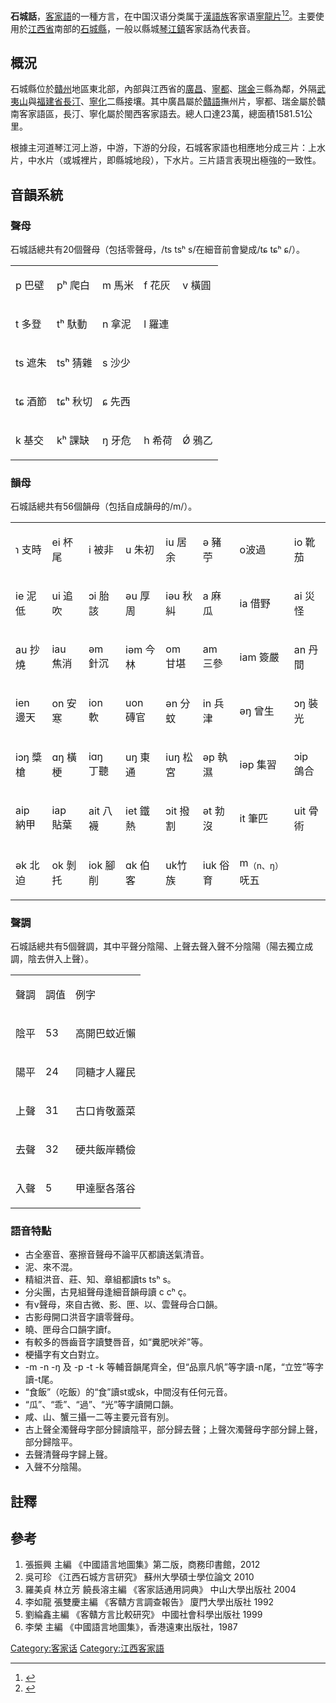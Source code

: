 {{Pathnav|語言|漢藏語系|漢語族|客家語|frame=1}}
{{Infobox Language
|name= 石城話/石城客家話
|nativename= Sa̍k-sàng Hak-kâ-fa
|states=[[中國|中國]]
|region={{main|客家地區}}
主要分佈在中國[[江西省|江西省]][[贛州市|贛州市]]的石城縣。
|familycolor= 漢藏語系
|fam1= [[漢藏語系|漢藏語系]]
|fam2= [[漢語族|漢語族]]
|fam3=[[客家語|客家語]]
|fam4=[[寧龍片|寧龍片]]
|nation= 無
|agency= 無
|iso1= zh| iso2b= chi| iso2t= zho| iso3= hak}}
{{客家}}
'''石城話'''，[[客家語|客家語]]的一種方言，在中国汉语分类属于[[漢語族|漢語族]]客家语[[寧龍片|寧龍片]]<ref name = "中國語言地圖集">{{Cite book | author = 李榮 | title = 中國語言地圖集 | location = 香港 | publisher = 香港朗文（遠東）出版社 | date = 1988 | pages =  | ISBN = 0582999030 | accessdate = 2015-01-01 | url = http://books.google.com.my/books/about/%E4%B8%AD%E5%9B%BD%E8%AF%AD%E8%A8%80%E5%9C%B0%E5%9B%BE%E9%9B%86.html?id=_BwYKAAACAAJ&redir_esc=y | language = zh | quote = 六、寧龍片 包括江西省的十三個縣：寧都、興國、石城、瑞金、會昌... | archive-date = 2015-01-01 | archive-url = https://web.archive.org/web/20150101063918/http://books.google.com.my/books/about/%E4%B8%AD%E5%9B%BD%E8%AF%AD%E8%A8%80%E5%9C%B0%E5%9B%BE%E9%9B%86.html?id=_BwYKAAACAAJ&redir_esc=y | dead-url = no }}</ref><ref name = "中國語言地圖集第二版">{{Cite book | author = 張振興 | title = 中國語言地圖集第二版 | location = 北京 | publisher = 商務印書馆 | date = 2012 | pages = 116-124 | ISBN = 7100070546 | accessdate = 2014-12-31 | url = http://books.google.com.my/books/about/%E4%B8%AD%E5%9B%BD%E8%AF%AD%E8%A8%80%E5%9C%B0%E5%9B%BE%E9%9B%86.html?id=qRMEnwEACAAJ&redir_esc=y | language = zh | quote = 六、寧龍片 共7個縣市 江西省：寧都縣 石城縣 全南縣 龍南縣 定南縣 尋烏縣... | archive-date = 2015-01-01 | archive-url = https://web.archive.org/web/20150101063817/http://books.google.com.my/books/about/%E4%B8%AD%E5%9B%BD%E8%AF%AD%E8%A8%80%E5%9C%B0%E5%9B%BE%E9%9B%86.html?id=qRMEnwEACAAJ&redir_esc=y | dead-url = no }}</ref>。主要使用於[[江西省|江西省]]南部的[[石城縣|石城縣]]，一般以縣城[[琴江鎮|琴江鎮]]客家話為代表音。

==概況==
石城縣位於[[贛州|贛州]]地區東北部，內部與江西省的[[廣昌|廣昌]]、[[寧都|寧都]]、[[瑞金|瑞金]]三縣為鄰，外隔[[武夷山|武夷山]]與[[福建省|福建省]][[長汀|長汀]]、[[寧化|寧化]]二縣接壤。其中廣昌屬於[[贛語|贛語]]撫州片，寧都、瑞金屬於贛南客家語區，長汀、寧化屬於閩西客家語去。總人口達23萬，總面積1581.51公里。

根據主河道琴江河上游，中游，下游的分段，石城客家語也相應地分成三片：上水片，中水片（或城裡片，即縣城地段），下水片。三片語言表現出極強的一致性。

==音韻系統==
=== 聲母 ===
石城話總共有20個聲母（包括零聲母，/ts tsʰ s/在細音前會變成/tɕ tɕʰ ɕ/）。
{| class="wikitable"
|-
|  p 巴壁 || pʰ 爬白 || m 馬米 || f 花灰 || v 橫圓
|-
|  t 多登 || tʰ 馱動 || n 拿泥 || l 羅連 ||  
|-
|  ts 遮朱 || tsʰ 猜雜 || s 沙少 ||   ||   
|-
|  tɕ 酒節 || tɕʰ 秋切 || ɕ 先西 ||   ||   
|-
|  k 基交 || kʰ 課缺 || ŋ 牙危 || h 希荷 || Ǿ 鴉乙
|}
=== 韻母 ===
石城話總共有56個韻母（包括自成韻母的/m/）。
{| class="wikitable"
|-
| ɿ 支時 || ei 杯尾 || i 被非 || u 朱初 || iu 居余 || ə 豬苧 || o波過 || io 靴茄 
|-
| ie 泥低 || ui 追吹 || ɔi 胎該 || əu 厚周 || iəu 秋糾 || a 麻瓜 || ia 借野 || ai 災怪 
|-
| au 抄燒 || iau 焦消 || əm 針沉 || iəm 今林 || om 甘堪 || am 三參 || iam 簽嚴 || an 丹間 
|-
| ien 邊天 || on 安寒 || ion 軟 || uon 磚官 || ən 分蚊 || in 兵津 || əŋ 曾生 || ɔŋ 裝光 
|-
| iɔŋ 槳槍 || ɑŋ 橫梗 || iɑŋ 丁聽 || uŋ 東通 || iuŋ 松宮 || əp 執濕 || iəp 集習 || ɔip 鴿合 
|-
| aip 納甲 || iap 貼葉 || ait 八襪 || iet 鐵熱 || ɔit 撥割 ||ət 勃沒 || it 筆匹 || uit 骨術 
|-
| ək 北迫 || ok 剝托 || iok 腳削 || ɑk 伯客 || uk竹族 || iuk 俗育 || m<sub>（n、ŋ）</sub>呒五 ||
|}

=== 聲調 ===
石城話總共有5個聲調，其中平聲分陰陽、上聲去聲入聲不分陰陽（陽去獨立成調，陰去併入上聲）。
{| class="wikitable"
|-
| 聲調 || 調值 || 例字 
|-
| 陰平 || 53 || 高開巴蚊近懶
|-
| 陽平 || 24 || 同糖才人羅民
|-
| 上聲 || 31 || 古口肯敬蓋菜
|-
| 去聲 || 32 || 硬共飯岸轎儉
|-
| 入聲 || 5 || 甲達壓各落谷
|}

=== 語音特點 ===
* 古全塞音、塞擦音聲母不論平仄都讀送氣清音。
* 泥、來不混。
* 精組洪音、莊、知、章組都讀ts tsʰ s。
* 分尖團，古見組聲母逢細音韻母讀 c cʰ ç。
* 有v聲母，來自古微、影、匣、以、雲聲母合口韻。
* 古影母開口洪音字讀零聲母。
* 曉、匣母合口韻字讀f。
* 有較多的唇齒音字讀雙唇音，如“糞肥吠斧”等。
* 梗攝字有文白對立。
* -m -n -ŋ 及 -p -t -k 等輔音韻尾齊全，但“品禀凡帆”等字讀-n尾，“立笠”等字讀-t尾。
* “食飯”（吃飯）的“食”讀st或sk，中間沒有任何元音。
* “瓜”、“乖”、“過”、“光”等字讀開口韻。
* 咸、山、蟹三攝一二等主要元音有別。
* 古上聲全濁聲母字部分歸讀陰平，部分歸去聲；上聲次濁聲母字部分歸上聲，部分歸陰平。
* 去聲清聲母字歸上聲。
* 入聲不分陰陽。

==註釋==
{{reflist}}

==參考==
#張振興 主編 《中國語言地圖集》第二版，商務印書館，2012
#吳可珍 《江西石城方言研究》 蘇州大學碩士學位論文 2010
#羅美貞 林立芳 饒長溶主編 《客家話通用詞典》  中山大學出版社 2004
#李如龍 張雙慶主編 《客贛方言調查報告》 廈門大學出版社 1992
#劉綸鑫主編 《客贛方言比較研究》 中國社會科學出版社 1999
#李榮 主編 《中國語言地圖集》，香港遠東出版社，1987

{{客家语}}
{{汉语}}
[[Category:客家话|Category:客家话]]
[[Category:江西客家語|Category:江西客家語]]